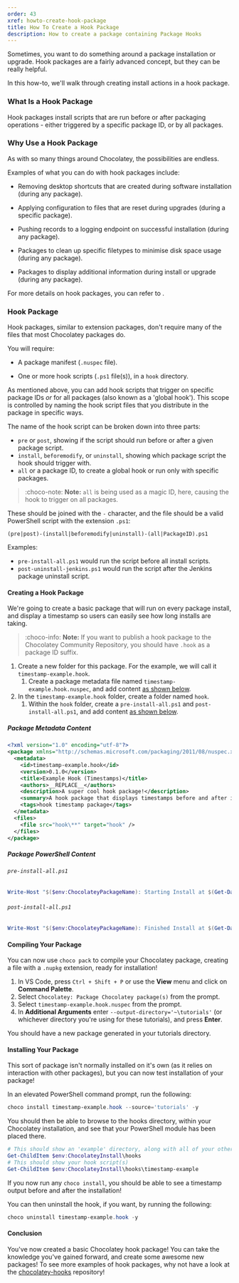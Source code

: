```yaml
---
order: 43
xref: howto-create-hook-package
title: How To Create a Hook Package
description: How to create a package containing Package Hooks
---
```


Sometimes, you want to do something around a package installation or upgrade. Hook packages are a fairly advanced concept, but they can be really helpful.

In this how-to, we'll walk through creating install actions in a hook package.

### What Is a Hook Package

Hook packages install scripts that are run before or after packaging operations - either triggered by a specific package ID, or by all packages.

### Why Use a Hook Package

As with so many things around Chocolatey, the possibilities are endless.

Examples of what you can do with hook packages include:

* Removing desktop shortcuts that are created during software installation (during any package).

* Applying configuration to files that are reset during upgrades (during a specific package).

* Pushing records to a logging endpoint on successful installation (during any package).

* Packages to clean up specific filetypes to minimise disk space usage (during any package).

* Packages to display additional information during install or upgrade (during any package).

For more details on hook packages, you can refer to <Xref title="the docs" value="hooks" />.

### Hook Package

Hook packages, similar to extension packages, don't require many of the files that most Chocolatey packages do.

You will require:

* A package manifest (`.nuspec` file).

* One or more hook scripts (`.ps1` file(s)), in a `hook` directory.

As mentioned above, you can add hook scripts that trigger on specific package IDs _or_ for all packages (also known as a 'global hook'). This scope is controlled by naming the hook script files that you distribute in the package in specific ways.

The name of the hook script can be broken down into three parts:

* `pre` or `post`, showing if the script should run before or after a given package script.
* `install`, `beforemodify`, or `uninstall`, showing which package script the hook should trigger with.
* `all` or a package ID, to create a global hook or run only with specific packages.

> :choco-note: **Note:** `all` is being used as a magic ID, here, causing the hook to trigger on all packages.

These should be joined with the `-` character, and the file should be a valid PowerShell script with the extension `.ps1`:

`(pre|post)-(install|beforemodify|uninstall)-(all|PackageID).ps1`

Examples:

* `pre-install-all.ps1` would run the script before all install scripts.
* `post-uninstall-jenkins.ps1` would run the script after the Jenkins package uninstall script.

#### Creating a Hook Package

We're going to create a basic package that will run on every package install, and display a timestamp so users can easily see how long installs are taking.

> :choco-info: **Note:** If you want to publish a hook package to the Chocolatey Community Repository, you should have `.hook` as a package ID suffix.

1. Create a new folder for this package. For the example, we will call it `timestamp-example.hook`.
    1. Create a package metadata file named `timestamp-example.hook.nuspec`, and add content [as shown below](#package-metadata-content).
1. In the `timestamp-example.hook` folder, create a folder named `hook`.
    1. Within the `hook` folder, create a `pre-install-all.ps1` and `post-install-all.ps1`, and add content [as shown below](#package-powershell-content).

##### Package Metadata Content

```xml
<?xml version="1.0" encoding="utf-8"?>
<package xmlns="http://schemas.microsoft.com/packaging/2011/08/nuspec.xsd">
  <metadata>
    <id>timestamp-example.hook</id>
    <version>0.1.0</version>
    <title>Example Hook (Timestamps)</title>
    <authors>__REPLACE__</authors>
    <description>A super cool hook package!</description>
    <summary>A hook package that displays timestamps before and after installs.</summary>
    <tags>hook timestamp package</tags>
  </metadata>
  <files>
    <file src="hook\**" target="hook" />
  </files>
</package>
```

##### Package PowerShell Content

###### `pre-install-all.ps1`

```powershell
Write-Host "$($env:ChocolateyPackageName): Starting Install at $(Get-Date)"
```

###### `post-install-all.ps1`

```powershell
Write-Host "$($env:ChocolateyPackageName): Finished Install at $(Get-Date)"
```

#### Compiling Your Package

You can now use `choco pack` to compile your Chocolatey package, creating a file with a `.nupkg` extension, ready for installation!

1. In VS Code, press `Ctrl + Shift + P` or use the **View** menu and click on **Command Palette**.
1. Select `Chocolatey: Package Chocolatey package(s)` from the prompt.
1. Select `timestamp-example.hook.nuspec` from the prompt.
1. In **Additional Arguments** enter `--output-directory='~\tutorials'` (or whichever directory you're using for these tutorials), and press **Enter**.

You should have a new package generated in your tutorials directory.

#### Installing Your Package

This sort of package isn't normally installed on it's own (as it relies on interaction with other packages), but you can now test installation of your package!

In an elevated PowerShell command prompt, run the following:

```powershell
choco install timestamp-example.hook --source='tutorials' -y
```

You should then be able to browse to the hooks directory, within your Chocolatey installation, and see that your PowerShell module has been placed there.

```powershell
# This should show an 'example' directory, along with all of your other installed extensions
Get-ChildItem $env:ChocolateyInstall\hooks
# This should show your hook script(s)
Get-ChildItem $env:ChocolateyInstall\hooks\timestamp-example
```

If you now run any `choco install`, you should be able to see a timestamp output before and after the installation!

You can then uninstall the hook, if you want, by running the following:

```powershell
choco uninstall timestamp-example.hook -y
```

#### Conclusion

You've now created a basic Chocolatey hook package! You can take the knowledge you've gained forward, and create some awesome new packages! To see more examples of hook packages, why not have a look at the [chocolatey-hooks](https://github.com/chocolatey-community/chocolatey-hooks) repository!
